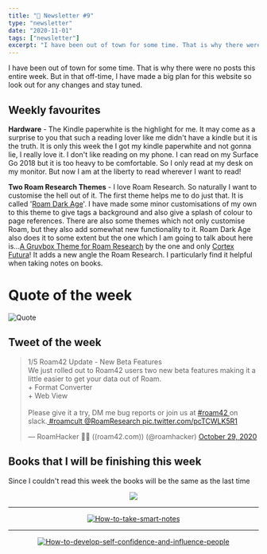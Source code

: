 ```yaml
---
title: "📧 Newsletter #9"
type: "newsletter"
date: "2020-11-01"
tags: ["newsletter"]
excerpt: "I have been out of town for some time. That is why there were no posts this entire week. But in that off-time, I have made a big plan for this website so look out for any changes and stay tuned..."
---
```


I have been out of town for some time. That is why there were no posts this entire week. But in that off-time, I have made a big plan for this website so look out for any changes and stay tuned.

## Weekly favourites

**Hardware** - The Kindle paperwhite is the highlight for me. It may come as a surprise to you that such a reading lover like me didn't have a kindle but it is the truth. It is only this week the I got my kindle paperwhite and not gonna lie, I really love it. I don't like reading on my phone. I can read on my Surface Go 2018 but it is too heavy to be comfortable. So I only read at my desk on my monitor. But now I am at the liberty to read wherever I want to read!

**Two Roam Research Themes** - I love Roam Research. So naturally I want to customise the hell out of it. The first theme helps me to do just that. It is called '[Roam Dark Age](https://github.com/shodty/Roam_Dark_Age)'. I have made some minor customisations of my own to this theme to give tags a background and also give a splash of colour to page references. There are also some themes which not only customise Roam, but they also add somewhat new functionality to it. Roam Dark Age also does it to some extent but the one which I am going to talk about here is...[A Gruvbox Theme for Roam Research](https://www.cortexfutura.com/blog/gruvbox-theme/) by the one and only [Cortex Futura](https://www.cortexfutura.com/)! It adds a new angle the Roam Research. I particularly find it helpful when taking notes on books.

# Quote of the week

![Quote](../images/Quote-5.png)

## Tweet of the week

<blockquote className="twitter-tweet" data-dnt="true">
  <p lang="en" dir="ltr">
    1/5 Roam42 Update - New Beta Features
    <br />
    We just rolled out to Roam42 users two new beta features making it a little
    easier to get your data out of Roam.
    <br />+ Format Converter
    <br />+ Web View
    <br />
    <br />
    Please give it a try, DM me bug reports or join us at <a href="https://twitter.com/hashtag/roam42?src=hash&amp;ref_src=twsrc%5Etfw">
      #roam42
    </a> on slack.<a href="https://twitter.com/hashtag/roamcult?src=hash&amp;ref_src=twsrc%5Etfw">
      #roamcult
    </a> <a href="https://twitter.com/RoamResearch?ref_src=twsrc%5Etfw">
      @RoamResearch
    </a> <a href="https://t.co/pcTCWLK5R1">pic.twitter.com/pcTCWLK5R1</a>
  </p>
  &mdash; RoamHacker 👨‍🔧 ((roam42.com)) (@roamhacker)
  <a href="https://twitter.com/roamhacker/status/1321927815051313158?ref_src=twsrc%5Etfw">
    October 29, 2020
  </a>
</blockquote>

## Books that I will be finishing this week

Since I couldn't read this week the books will be the same as the last time

<center>


<a href="https://www.amazon.in/Six-Crows-Leigh-Bardugo/dp/1780622287/ref=sr_1_1?dchild=1&keywords=Six+of+crows&qid=1603024967&sr=8-1">


<img src="../images/six-of-crows.jpg" />

</a>


<hr />

<a href="https://www.amazon.in/How-Take-Smart-Notes-Nonfiction-ebook/dp/B06WVYW33Y/ref=sr_1_1?crid=3FEQ7NAS0YUTG&dchild=1&keywords=how+to+take+smart+notes&qid=1603024950&sprefix=how+to+take%2Caps%2C308&sr=8-1">


![How-to-take-smart-notes](../images/how-to-take-smart-notes.jpg)

</a>


<hr />
<a href="https://www.amazon.in/Develop-Self-Confidence-Influence-People-Speaking/dp/817599472X/ref=sr_1_1_sspa?crid=25M8GIRXJBCGI&dchild=1&keywords=public+speaking+for+success+dale+carnegie&qid=1603024869&sprefix=public+%2Caps%2C309&sr=8-1-spons&psc=1&spLa=ZW5jcnlwdGVkUXVhbGlmaWVyPUFGNE4zUFNFRVpKMkImZW5jcnlwdGVkSWQ9QTA4MTQ5MjUzRDg3TkRTRkNBM0pZJmVuY3J5cHRlZEFkSWQ9QTA3NTAxMzhCRlMzM04yNlhYQjkmd2lkZ2V0TmFtZT1zcF9hdGYmYWN0aW9uPWNsaWNrUmVkaXJlY3QmZG9Ob3RMb2dDbGljaz10cnVl">


![How-to-develop-self-confidence-and-influence-people](../images/develop-self-confidence-and-improve-public-speaking.png)

</a>


</center>

